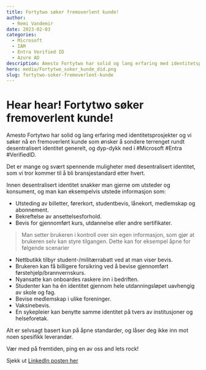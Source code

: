 ```yaml
---
title: Fortytwo søker fremoverlent kunde!
author:
  - Remi Vandemir
date: 2023-02-03
categories:
  - Microsoft
  - IAM
  - Entra Verified ID
  - Azure AD
description: Amesto Fortytwo har solid og lang erfaring med identitetsprosjekter og vi søker nå en fremoverlent kunde som ønsker å sondere terrenget rundt desentralisert identitet generelt, og dyp-dykk ned i #Microsoft #Entra #VerifiedID.
hero: media/Fortytwo_soker_kunde_did.png
slug: fortytwo-soker-fremoverlent-kunde
---
```


# Hear hear! Fortytwo søker fremoverlent kunde!
 
Amesto Fortytwo har solid og lang erfaring med identitetsprosjekter og vi søker nå en fremoverlent kunde som ønsker å sondere terrenget rundt desentralisert identitet generelt, og dyp-dykk ned i #Microsoft #Entra #VerifiedID.
 
Det er mange og svært spennende muligheter med desentralisert identitet, som vi tror kommer til å bli bransjestandard etter hvert.
 
Innen desentralisert identitet snakker man gjerne om utsteder og konsument, og man kan eksempelvis utstede informasjon som:
 
- Utsteding av billetter, førerkort, studentbevis, lånekort, medlemskap og abonnement.
- Bekreftelse av ansettelsesforhold.
- Bevis for gjennomført kurs, utdannelse eller andre sertifikater.
 
> Man setter brukeren i kontroll over sin egen informasjon, som gjør at brukeren selv kan styre tilgangen. Dette kan for eksempel åpne for følgende scenarier
 
- Nettbutikk tilbyr student-/militærrabatt ved at man viser bevis.
- Brukeren kan få billigere forsikring ved å bevise gjennomført førstehjelp/brannvernskurs.
- Nyansatte kan onboardes raskere inn i bedriften.
- Studenter kan ha én identitet gjennom hele utdanningsløpet uavhengig av skole og fag.
- Bevise medlemskap i ulike foreninger.
- Vaksinebevis.
- En sykepleier kan benytte samme identitet på tvers av institusjoner og helseforetak.
 
Alt er selvsagt basert kun på åpne standarder, og låser deg ikke inn mot noen spesifikk leverandør.
 
Vær med på fremtiden, ping en av oss and lets rock!

Sjekk ut [LinkedIn posten her](https://www.linkedin.com/feed/update/urn:li:activity:7026864790551543808)